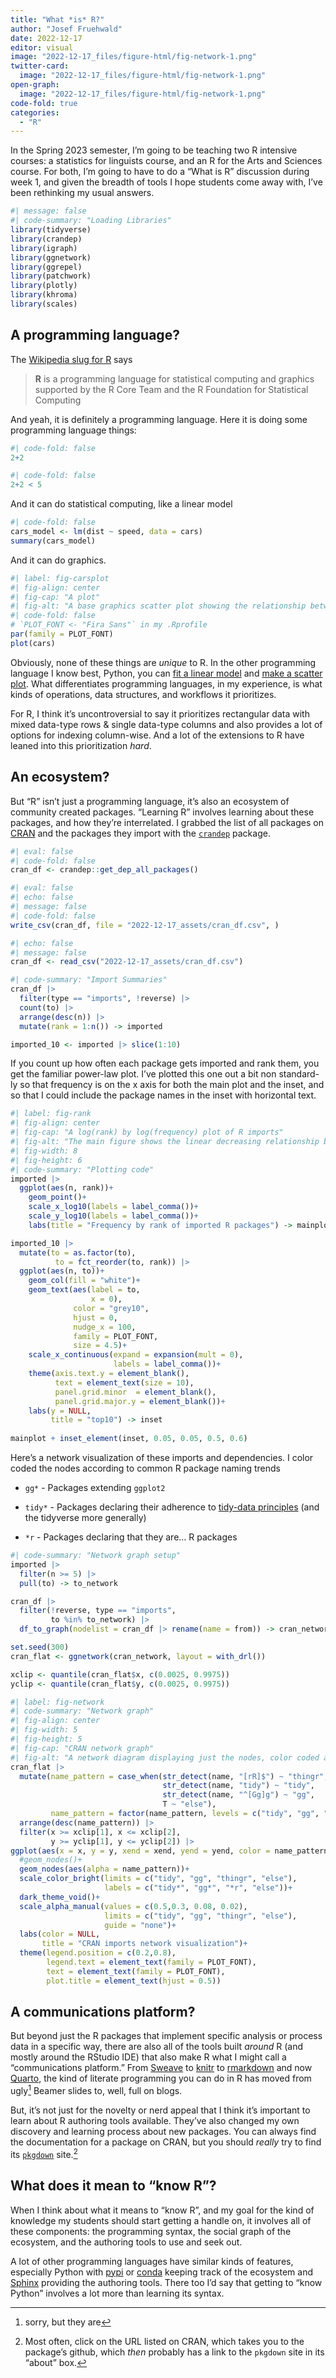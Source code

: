 ```yaml
---
title: "What *is* R?"
author: "Josef Fruehwald"
date: 2022-12-17
editor: visual
image: "2022-12-17_files/figure-html/fig-network-1.png"
twitter-card:
  image: "2022-12-17_files/figure-html/fig-network-1.png"
open-graph:
  image: "2022-12-17_files/figure-html/fig-network-1.png"
code-fold: true
categories:
  - "R"
---
```


In the Spring 2023 semester, I'm going to be teaching two R intensive courses: a statistics for linguists course, and an R for the Arts and Sciences course. For both, I'm going to have to do a "What is R" discussion during week 1, and given the breadth of tools I hope students come away with, I've been rethinking my usual answers.

```r
#| message: false
#| code-summary: "Loading Libraries"
library(tidyverse)
library(crandep)
library(igraph)
library(ggnetwork)
library(ggrepel)
library(patchwork)
library(plotly)
library(khroma)
library(scales)
```

## A programming language?

The [Wikipedia slug for R](https://en.wikipedia.org/wiki/R_(programming_language)) says

> **R** is a programming language for statistical computing and graphics supported by the R Core Team and the R Foundation for Statistical Computing

And yeah, it is definitely a programming language. Here it is doing some programming language things:

```r
#| code-fold: false
2+2
```

```r
#| code-fold: false
2+2 < 5
```

And it can do statistical computing, like a linear model

```r
#| code-fold: false
cars_model <- lm(dist ~ speed, data = cars)
summary(cars_model)
```

And it can do graphics.

```r
#| label: fig-carsplot
#| fig-align: center
#| fig-cap: "A plot"
#| fig-alt: "A base graphics scatter plot showing the relationship between speed and distance from the cars default data frame."
#| code-fold: false
# `PLOT_FONT <- "Fira Sans"` in my .Rprofile
par(family = PLOT_FONT)
plot(cars)
```

Obviously, none of these things are *unique* to R. In the other programming language I know best, Python, you can [fit a linear model](https://scikit-learn.org/stable/modules/generated/sklearn.linear_model.LinearRegression.html) and [make a scatter plot](https://matplotlib.org/stable/plot_types/basic/scatter_plot.html). What differentiates programming languages, in my experience, is what kinds of operations, data structures, and workflows it prioritizes.

For R, I think it's uncontroversial to say it prioritizes rectangular data with mixed data-type rows & single data-type columns and also provides a lot of options for indexing column-wise. And a lot of the extensions to R have leaned into this prioritization *hard*.

## An ecosystem?

But "R" isn't just a programming language, it's also an ecosystem of community created packages. "Learning R" involves learning about these packages, and how they're interrelated. I grabbed the list of all packages on [CRAN](https://cran.r-project.org/) and the packages they import with the [`crandep`](https://github.com/clement-lee/crandep) package.

```r
#| eval: false
#| code-fold: false
cran_df <- crandep::get_dep_all_packages()
```

```r
#| eval: false
#| echo: false
#| message: false
#| code-fold: false
write_csv(cran_df, file = "2022-12-17_assets/cran_df.csv", )
```

```r
#| echo: false
#| message: false
cran_df <- read_csv("2022-12-17_assets/cran_df.csv")
```

```r
#| code-summary: "Import Summaries"
cran_df |> 
  filter(type == "imports", !reverse) |> 
  count(to) |> 
  arrange(desc(n)) |> 
  mutate(rank = 1:n()) -> imported

imported_10 <- imported |> slice(1:10)
```

If you count up how often each package gets imported and rank them, you get the familiar power-law plot. I've plotted this one out a bit non standard-ly so that frequency is on the x axis for both the main plot and the inset, and so that I could include the package names in the inset with horizontal text.

```r
#| label: fig-rank
#| fig-align: center
#| fig-cap: "A log(rank) by log(frequency) plot of R imports"
#| fig-alt: "The main figure shows the linear decreasing relationship between log(frequency) and log(rank). The inset is a bar graph showing the import frequency of the top 10 packages, which are stats, utils, methods, dplyr, ggplot2, Rcpp, graphics, magrittr, rlang, stringr"
#| fig-width: 8
#| fig-height: 6
#| code-summary: "Plotting code"
imported |> 
  ggplot(aes(n, rank))+
    geom_point()+
    scale_x_log10(labels = label_comma())+
    scale_y_log10(labels = label_comma())+
    labs(title = "Frequency by rank of imported R packages") -> mainplot

imported_10 |> 
  mutate(to = as.factor(to),
          to = fct_reorder(to, rank)) |> 
  ggplot(aes(n, to))+
    geom_col(fill = "white")+
    geom_text(aes(label = to,
                  x = 0), 
              color = "grey10",
              hjust = 0,
              nudge_x = 100, 
              family = PLOT_FONT,
              size = 4.5)+
    scale_x_continuous(expand = expansion(mult = 0),
                       labels = label_comma())+
    theme(axis.text.y = element_blank(),
          text = element_text(size = 10),
          panel.grid.minor  = element_blank(),
          panel.grid.major.y = element_blank())+
    labs(y = NULL,
         title = "top10") -> inset
 
mainplot + inset_element(inset, 0.05, 0.05, 0.5, 0.6)
```

Here's a network visualization of these imports and dependencies. I color coded the nodes according to common R package naming trends

-   `gg*` - Packages extending `ggplot2`

-   `tidy*` - Packages declaring their adherence to [tidy-data principles](https://www.jstatsoft.org/article/view/v059i10) (and the tidyverse more generally)

-   `*r` - Packages declaring that they are... R packages

```r
#| code-summary: "Network graph setup"
imported |>
  filter(n >= 5) |> 
  pull(to) -> to_network

cran_df |>
  filter(!reverse, type == "imports",
         to %in% to_network) |>
  df_to_graph(nodelist = cran_df |> rename(name = from)) -> cran_network

set.seed(300)
cran_flat <- ggnetwork(cran_network, layout = with_drl())

xclip <- quantile(cran_flat$x, c(0.0025, 0.9975))
yclip <- quantile(cran_flat$y, c(0.0025, 0.9975))
```

```r
#| label: fig-network
#| code-summary: "Network graph"
#| fig-align: center
#| fig-width: 5
#| fig-height: 5
#| fig-cap: "CRAN network graph"
#| fig-alt: "A network diagram displaying just the nodes, color coded according to their name pattern: beginning with tidy, beginning with gg, ending with r, and else"
cran_flat |> 
  mutate(name_pattern = case_when(str_detect(name, "[rR]$") ~ "thingr",
                                  str_detect(name, "tidy") ~ "tidy",
                                  str_detect(name, "^[Gg]g") ~ "gg",
                                  T ~ "else"),
         name_pattern = factor(name_pattern, levels = c("tidy", "gg", "thingr", "else"))) |> 
  arrange(desc(name_pattern)) |> 
  filter(x >= xclip[1], x <= xclip[2],
         y >= yclip[1], y <= yclip[2]) |> 
ggplot(aes(x = x, y = y, xend = xend, yend = yend, color = name_pattern))+
  #geom_nodes()+  
  geom_nodes(aes(alpha = name_pattern))+
  scale_color_bright(limits = c("tidy", "gg", "thingr", "else"),
                     labels = c("tidy*", "gg*", "*r", "else"))+
  dark_theme_void()+
  scale_alpha_manual(values = c(0.5,0.3, 0.08, 0.02), 
                     limits = c("tidy", "gg", "thingr", "else"),
                     guide = "none")+
  labs(color = NULL,
       title = "CRAN imports network visualization")+
  theme(legend.position = c(0.2,0.8), 
        legend.text = element_text(family = PLOT_FONT),
        text = element_text(family = PLOT_FONT),
        plot.title = element_text(hjust = 0.5))
```

## A communications platform?

But beyond just the R packages that implement specific analysis or process data in a specific way, there are also all of the tools built *around* R (and mostly around the RStudio IDE) that also make R what I might call a "communications platform." From [Sweave](https://en.wikipedia.org/wiki/Sweave) to [knitr](https://yihui.org/knitr/) to [rmarkdown](https://rmarkdown.rstudio.com/) and now [Quarto](https://quarto.org/), the kind of literate programming you can do in R has moved from ugly[^1] Beamer slides to, well, full on blogs.

[^1]: sorry, but they are

But, it's not just for the novelty or nerd appeal that I think it's important to learn about R authoring tools available. They've also changed my own discovery and learning process about new packages. You can always find the documentation for a package on CRAN, but you should *really* try to find its [`pkgdown`](https://pkgdown.r-lib.org/) site.[^2]

[^2]: Most often, click on the URL listed on CRAN, which takes you to the package's github, which *then* probably has a link to the `pkgdown` site in its "about" box.

## What does it mean to "know R"?

When I think about what it means to "know R", and my goal for the kind of knowledge my students should start getting a handle on, it involves all of these components: the programming syntax, the social graph of the ecosystem, and the authoring tools to use and seek out.

A lot of other programming languages have similar kinds of features, especially Python with [pypi](https://pypi.org/) or [conda](https://docs.conda.io/en/latest/) keeping track of the ecosystem and [Sphinx](https://www.sphinx-doc.org/en/master/) providing the authoring tools. There too I'd say that getting to "know Python" involves a lot more than learning its syntax.
